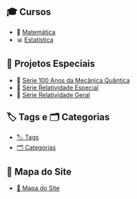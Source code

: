 ::: {.panel-tabset}


## 🎓 Cursos

- 🧮 [Matemática](posts/cursos/matematica/)
- 📊 [Estatística](posts/cursos/estatistica/)

## 📘 Projetos Especiais

- 🔭 [Série 100 Anos da Mecânica Quântica](posts/fisica/guia-100-anos-mecanica-quantica.qmd)
- 🧠 [Série Relatividade Especial](posts/fisica/guia-relatividade-especial.qmd)
- 🌠 [Série Relatividade Geral](posts/fisica/guia-relatividade-geral.qmd)

## 🏷️ Tags e 🗂️ Categorias

- [🏷️ Tags](tags.qmd)
- [🗂️ Categorias](categories.qmd)

## 🧭 Mapa do Site

- [🧭 Mapa do Site](guia.qmd)

:::

